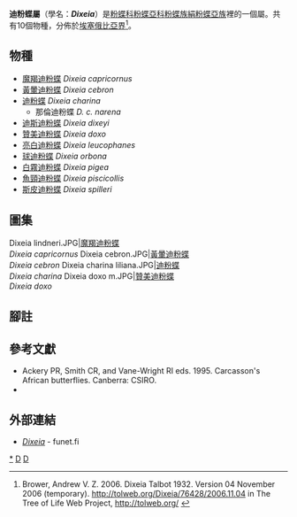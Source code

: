 {{NoteTA
|G1=Butterfly
}}
{{Automatic taxobox
| taxon = Dixeia
| authority = Talbot, 1932
| image = Ant-heap White female side 30 07 2010.JPG
| image_caption = [[白霧迪粉蝶|白霧迪粉蝶]]<br />''Dixeia pigea''
| type_species = [[迪粉蝶|迪粉蝶]]<br />''Pieris charina''
| type_species_authority = Boisduval, 1836
| subdivision_ranks = 物種
| subdivision = 共10種，詳閱正文。
| synonyms =
}}

'''迪粉蝶屬'''（學名：'''''Dixeia'''''）是[[粉蝶科|粉蝶科]][[粉蝶亞科|粉蝶亞科]][[粉蝶族|粉蝶族]][[絹粉蝶亞族|絹粉蝶亞族]]裡的一個屬。共有10個物種，分佈於[[埃塞俄比亞界|埃塞俄比亞界]]<ref>Brower, Andrew V. Z. 2006. Dixeia Talbot 1932. Version 04 November 2006 (temporary). http://tolweb.org/Dixeia/76428/2006.11.04 in The Tree of Life Web Project, http://tolweb.org/ {{Wayback|url=http://tolweb.org/ |date=20110515100516 }} {{en}}</ref>。

== 物種 ==
* [[魔羯迪粉蝶|魔羯迪粉蝶]] ''Dixeia capricornus''
* [[黃暈迪粉蝶|黃暈迪粉蝶]] ''Dixeia cebron''
* [[迪粉蝶|迪粉蝶]] ''Dixeia charina''
** 那倫迪粉蝶 ''D. c. narena''
* [[迪斯迪粉蝶|迪斯迪粉蝶]] ''Dixeia dixeyi''
* [[贊美迪粉蝶|贊美迪粉蝶]] ''Dixeia doxo''
* [[亮白迪粉蝶|亮白迪粉蝶]] ''Dixeia leucophanes''
* [[球迪粉蝶|球迪粉蝶]] ''Dixeia orbona''
* [[白霧迪粉蝶|白霧迪粉蝶]] ''Dixeia pigea''
* [[魚頸迪粉蝶|魚頸迪粉蝶]] ''Dixeia piscicollis''
* [[斯皮迪粉蝶|斯皮迪粉蝶]] ''Dixeia spilleri''

== 圖集 ==
<gallery>
Dixeia lindneri.JPG|[[魔羯迪粉蝶|魔羯迪粉蝶]]<br />''Dixeia capricornus''
Dixeia cebron.JPG|[[黃暈迪粉蝶|黃暈迪粉蝶]]<br />''Dixeia cebron''
Dixeia charina liliana.JPG|[[迪粉蝶|迪粉蝶]]<br />''Dixeia charina''
Dixeia doxo m.JPG|[[贊美迪粉蝶|贊美迪粉蝶]]<br />''Dixeia doxo''
</gallery>

== 腳註 ==
{{reflist}}

== 參考文獻 ==
{{Commons category| Dixeia}}
{{Wikispecies| Dixeia}}
* Ackery PR, Smith CR, and Vane-Wright RI eds. 1995. Carcasson's African butterflies. Canberra: CSIRO.
* {{Cite book | author = 寿建新 周尧 李宇飞 | title = 世界蝴蝶分類名錄 | location = 中國 | publisher = 陝西科學技術出版社 | date = 2006-04-01 | ISBN = 9787536936768 | language= zh-hans }}

== 外部連結 ==
* [http://ftp.funet.fi/pub/sci/bio/life/insecta/lepidoptera/ditrysia/papilionoidea/pieridae/pierinae/dixeia/ ''Dixeia''] - funet.fi

{{粉蝶亞科|state=expanded}}
{{Taxonbar|from=Q1304253}}

[[Category:迪粉蝶屬|*]]
[[Category:絹粉蝶亞族|D]]
[[Category:1932年描述的分类群|D]]